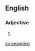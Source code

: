 ==English==

===Adjective===
{{head|en|adjective superlative form}}

# {{en-superlative of|seamy}}

[[sv:seamiest]]